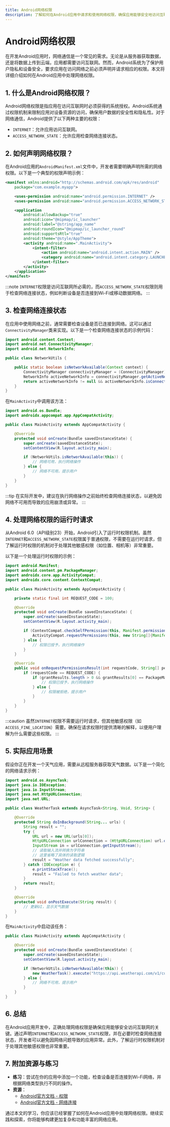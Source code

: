 ```yaml
---
title: Android网络权限
description: 了解如何在Android应用中请求和使用网络权限，确保应用能够安全地访问互联网。
---
```


# Android网络权限

在开发Android应用时，网络通信是一个常见的需求。无论是从服务器获取数据，还是将数据上传到云端，应用都需要访问互联网。然而，Android系统为了保护用户隐私和设备安全，要求应用在访问网络之前必须声明并请求相应的权限。本文将详细介绍如何在Android应用中处理网络权限。

## 1. 什么是Android网络权限？

Android网络权限是指应用在访问互联网时必须获得的系统授权。Android系统通过权限机制来限制应用对设备资源的访问，确保用户数据的安全性和隐私性。对于网络通信，Android提供了以下两种主要的权限：

- `INTERNET`：允许应用访问互联网。
- `ACCESS_NETWORK_STATE`：允许应用检查网络连接状态。

## 2. 如何声明网络权限？

在Android应用的`AndroidManifest.xml`文件中，开发者需要明确声明所需的网络权限。以下是一个典型的权限声明示例：

```xml
<manifest xmlns:android="http://schemas.android.com/apk/res/android"
    package="com.example.myapp">

    <uses-permission android:name="android.permission.INTERNET" />
    <uses-permission android:name="android.permission.ACCESS_NETWORK_STATE" />

    <application
        android:allowBackup="true"
        android:icon="@mipmap/ic_launcher"
        android:label="@string/app_name"
        android:roundIcon="@mipmap/ic_launcher_round"
        android:supportsRtl="true"
        android:theme="@style/AppTheme">
        <activity android:name=".MainActivity">
            <intent-filter>
                <action android:name="android.intent.action.MAIN" />
                <category android:name="android.intent.category.LAUNCHER" />
            </intent-filter>
        </activity>
    </application>
</manifest>
```

:::note
`INTERNET`权限是访问互联网所必需的，而`ACCESS_NETWORK_STATE`权限则用于检查网络连接状态，例如判断设备是否连接到Wi-Fi或移动数据网络。
:::

## 3. 检查网络连接状态

在应用中使用网络之前，通常需要检查设备是否已连接到网络。这可以通过`ConnectivityManager`类来实现。以下是一个检查网络连接状态的示例代码：

```java
import android.content.Context;
import android.net.ConnectivityManager;
import android.net.NetworkInfo;

public class NetworkUtils {

    public static boolean isNetworkAvailable(Context context) {
        ConnectivityManager connectivityManager = (ConnectivityManager) context.getSystemService(Context.CONNECTIVITY_SERVICE);
        NetworkInfo activeNetworkInfo = connectivityManager.getActiveNetworkInfo();
        return activeNetworkInfo != null && activeNetworkInfo.isConnected();
    }
}
```

在`MainActivity`中调用该方法：

```java
import android.os.Bundle;
import androidx.appcompat.app.AppCompatActivity;

public class MainActivity extends AppCompatActivity {

    @Override
    protected void onCreate(Bundle savedInstanceState) {
        super.onCreate(savedInstanceState);
        setContentView(R.layout.activity_main);

        if (NetworkUtils.isNetworkAvailable(this)) {
            // 网络可用，执行网络操作
        } else {
            // 网络不可用，提示用户
        }
    }
}
```

:::tip
在实际开发中，建议在执行网络操作之前始终检查网络连接状态，以避免因网络不可用而导致的应用崩溃或异常。
:::

## 4. 处理网络权限的运行时请求

从Android 6.0（API级别23）开始，Android引入了运行时权限机制。虽然`INTERNET`和`ACCESS_NETWORK_STATE`权限属于普通权限，不需要在运行时请求，但了解运行时权限的机制对于处理其他敏感权限（如位置、相机等）非常重要。

以下是一个处理运行时权限的示例：

```java
import android.Manifest;
import android.content.pm.PackageManager;
import androidx.core.app.ActivityCompat;
import androidx.core.content.ContextCompat;

public class MainActivity extends AppCompatActivity {

    private static final int REQUEST_CODE = 100;

    @Override
    protected void onCreate(Bundle savedInstanceState) {
        super.onCreate(savedInstanceState);
        setContentView(R.layout.activity_main);

        if (ContextCompat.checkSelfPermission(this, Manifest.permission.INTERNET) != PackageManager.PERMISSION_GRANTED) {
            ActivityCompat.requestPermissions(this, new String[]{Manifest.permission.INTERNET}, REQUEST_CODE);
        } else {
            // 权限已授予，执行网络操作
        }
    }

    @Override
    public void onRequestPermissionsResult(int requestCode, String[] permissions, int[] grantResults) {
        if (requestCode == REQUEST_CODE) {
            if (grantResults.length > 0 && grantResults[0] == PackageManager.PERMISSION_GRANTED) {
                // 权限已授予，执行网络操作
            } else {
                // 权限被拒绝，提示用户
            }
        }
    }
}
```

:::caution
虽然`INTERNET`权限不需要运行时请求，但其他敏感权限（如`ACCESS_FINE_LOCATION`）需要。确保在请求权限时提供清晰的解释，以便用户理解为什么需要这些权限。
:::

## 5. 实际应用场景

假设你正在开发一个天气应用，需要从远程服务器获取天气数据。以下是一个简化的网络请求示例：

```java
import android.os.AsyncTask;
import java.io.IOException;
import java.io.InputStream;
import java.net.HttpURLConnection;
import java.net.URL;

public class WeatherTask extends AsyncTask<String, Void, String> {

    @Override
    protected String doInBackground(String... urls) {
        String result = "";
        try {
            URL url = new URL(urls[0]);
            HttpURLConnection urlConnection = (HttpURLConnection) url.openConnection();
            InputStream in = urlConnection.getInputStream();
            // 读取输入流并转换为字符串
            // 这里省略了具体的读取逻辑
            result = "Weather data fetched successfully";
        } catch (IOException e) {
            e.printStackTrace();
            result = "Failed to fetch weather data";
        }
        return result;
    }

    @Override
    protected void onPostExecute(String result) {
        // 更新UI，显示天气数据
    }
}
```

在`MainActivity`中启动该任务：

```java
public class MainActivity extends AppCompatActivity {

    @Override
    protected void onCreate(Bundle savedInstanceState) {
        super.onCreate(savedInstanceState);
        setContentView(R.layout.activity_main);

        if (NetworkUtils.isNetworkAvailable(this)) {
            new WeatherTask().execute("https://api.weatherapi.com/v1/current.json?key=YOUR_API_KEY&q=London");
        } else {
            // 网络不可用，提示用户
        }
    }
}
```

## 6. 总结

在Android应用开发中，正确处理网络权限是确保应用能够安全访问互联网的关键。通过声明`INTERNET`和`ACCESS_NETWORK_STATE`权限，并在必要时检查网络连接状态，开发者可以避免因网络问题导致的应用异常。此外，了解运行时权限机制对于处理其他敏感权限也非常重要。

## 7. 附加资源与练习

- **练习**：尝试在你的应用中添加一个功能，检查设备是否连接到Wi-Fi网络，并根据网络类型执行不同的操作。
- **资源**：
  - [Android官方文档 - 权限](https://developer.android.com/guide/topics/permissions/overview)
  - [Android官方文档 - 网络连接](https://developer.android.com/training/basics/network-ops/connecting)

通过本文的学习，你应该已经掌握了如何在Android应用中处理网络权限。继续实践和探索，你将能够构建更加复杂和功能丰富的网络应用。